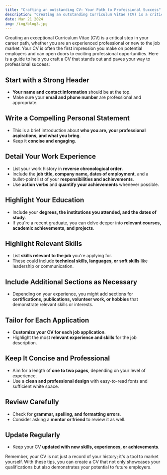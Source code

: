 ```yaml
---
title: "Crafting an outstanding CV: Your Path to Professional Success"
description: "Creating an outstanding Curriculum Vitae (CV) is a critical step in your professional journey, whether you’re a seasoned professional or a newcomer to the job market..."
date: Mar 21 2024
img: /img/blog3.jpg
---
```


Creating an exceptional Curriculum Vitae (CV) is a critical step in your career path, whether you are an experienced professional or new to the job market. Your CV is often the first impression you make on potential employers and can open doors to exciting professional opportunities. Here is a guide to help you craft a CV that stands out and paves your way to professional success:

## Start with a Strong Header
- **Your name and contact information** should be at the top.
- Make sure your **email and phone number** are professional and appropriate.

## Write a Compelling Personal Statement
- This is a brief introduction about **who you are, your professional aspirations, and what you bring**.
- Keep it **concise and engaging**.

## Detail Your Work Experience
- List your work history in **reverse chronological order**.
- Include the **job title, company name, dates of employment**, and a bullet-point list of your **responsibilities and achievements**.
- Use **action verbs** and **quantify your achievements** whenever possible.

## Highlight Your Education
- Include your **degrees, the institutions you attended, and the dates of study**.
- If you're a recent graduate, you can delve deeper into **relevant courses, academic achievements, and projects**.

## Highlight Relevant Skills
- List **skills relevant to the job** you're applying for.
- These could include **technical skills, languages, or soft skills** like leadership or communication.

## Include Additional Sections as Necessary
- Depending on your experience, you might add sections for **certifications, publications, volunteer work, or hobbies** that demonstrate relevant skills or interests.

## Tailor for Each Application
- **Customize your CV for each job application**.
- Highlight the most **relevant experience and skills** for the job description.

## Keep It Concise and Professional
- Aim for a length of **one to two pages**, depending on your level of experience.
- Use a **clean and professional design** with easy-to-read fonts and sufficient white space.

## Review Carefully
- Check for **grammar, spelling, and formatting errors**.
- Consider asking a **mentor or friend** to review it as well.

## Update Regularly
- Keep your CV **updated with new skills, experiences, or achievements**.

Remember, your CV is not just a record of your history; it's a tool to market yourself. With these tips, you can create a CV that not only showcases your qualifications but also demonstrates your potential to future employers.
